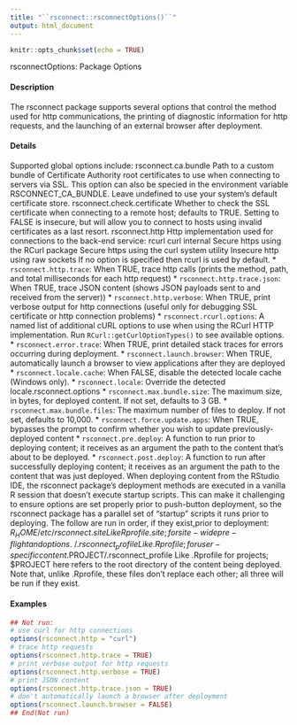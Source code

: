 ```yaml
---
title: "``rsconnect::rsconnectOptions()``"
output: html_document
---
```


```r
knitr::opts_chunk$set(echo = TRUE)
```
rsconnectOptions: Package Options

#### Description

The rsconnect package supports several options that control the method used for http communications, the printing of diagnostic information for http requests, and the launching of an external
browser after deployment.

#### Details
Supported global options include:
rsconnect.ca.bundle Path to a custom bundle of Certificate Authority root certificates to use when connecting to servers via SSL. This option can also be specied in the environment variable RSCONNECT_CA_BUNDLE. Leave undefined to use your system’s default certificate store.
rsconnect.check.certificate Whether to check the SSL certificate when connecting to a remote host; defaults to TRUE. Setting to FALSE is insecure, but will allow you to connect to hosts
using invalid certificates as a last resort.
rsconnect.http Http implementation used for connections to the back-end service:
rcurl
curl
internal
Secure https using the RCurl package
Secure https using the curl system utility
Insecure http using raw sockets
If no option is specified then rcurl is used by default.
* ``rsconnect.http.trace``: When TRUE, trace http calls (prints the method, path, and total milliseconds for each http request)
* ``rsconnect.http.trace.json``: When TRUE, trace JSON content (shows JSON payloads sent to and received from the server))
* ``rsconnect.http.verbose``: When TRUE, print verbose output for http connections (useful only for debugging SSL certificate or http connection problems)
* ``rsconnect.rcurl.options``: A named list of additional cURL options to use when using the RCurl HTTP implementation. Run ``RCurl::getCurlOptionTypes()`` to see available options.
* ``rsconnect.error.trace``: When TRUE, print detailed stack traces for errors occurring during deployment.
* ``rsconnect.launch.browser``: When TRUE, automatically launch a browser to view applications after they are deployed
* ``rsconnect.locale.cache``: When FALSE, disable the detected locale cache (Windows only).
* ``rsconnect.locale``: Override the detected locale.rsconnect.options
* ``rsconnect.max.bundle.size``: The maximum size, in bytes, for deployed content. If not set, defaults to 3 GB.
* ``rsconnect.max.bundle.files``: The maximum number of files to deploy. If not set, defaults to 10,000.
* ``rsconnect.force.update.apps``: When TRUE, bypasses the prompt to confirm whether you wish to update previously-deployed content
* ``rsconnect.pre.deploy``: A function to run prior to deploying content; it receives as an argument the path to the content that’s about to be deployed.
* ``rsconnect.post.deploy``: A function to run after successfully deploying content; it receives as an argument the path to the content that was just deployed.
When deploying content from the RStudio IDE, the rsconnect package’s deployment methods are executed in a vanilla R session that doesn’t execute startup scripts. This can make it challenging
to ensure options are set properly prior to push-button deployment, so the rsconnect package has a parallel set of “startup” scripts it runs prior to deploying. The follow are run in order, if they exist,prior to deployment:
$R_HOME/etc/rsconnect.site Like Rprofile.site; for site-wide pre-flight and options.
~/.rsconnect_profile Like .Rprofile; for user-specific content.
$PROJECT/.rsconnect_profile Like .Rprofile for projects; $PROJECT here refers to the root directory of the content being deployed.
Note that, unlike .Rprofile, these files don’t replace each other; all three will be run if they exist.

#### Examples
```r

## Not run:
# use curl for http connections
options(rsconnect.http = "curl")
# trace http requests
options(rsconnect.http.trace = TRUE)
# print verbose output for http requests
options(rsconnect.http.verbose = TRUE)
# print JSON content
options(rsconnect.http.trace.json = TRUE)
# don't automatically launch a browser after deployment
options(rsconnect.launch.browser = FALSE)
## End(Not run)
```